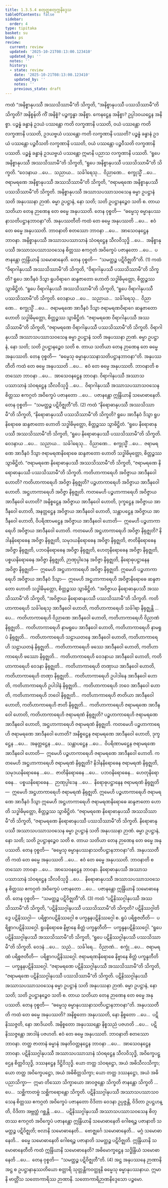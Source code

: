 ```yaml
---
title: 1.3.5.4 စတုတ္ထစတုက္ကနိဒ္ဒေသ
tableOfContents: false
sidebar:
  order: 4
type: tipitaka
basket: su
book: ps
review:
  current: review
  updated: '2025-10-21T08:13:00.123410'
  updated_by: ''
  notes: ''
  history:
  - state: review
    date: '2025-10-21T08:13:00.123410'
    updated_by: ''
    notes: ''
    previous_state: draft
---
```



<DynamicBreadcrumb />


<ReviewStatus review={frontmatter.review} showDetails={true} />

<HypothesisAnnotation frontmatter={frontmatter} />

<Division number="180" book="ps" e="ch" v="26" p="191">

<Paragraph number="979" book="ps">
ကထံ “အနိစ္စာနုပဿီ အဿသိဿာမီ”တိ သိက္ခတိ, “အနိစ္စာနုပဿီ ပဿသိဿာမီ”တိ သိက္ခတိ? <Emphasis>အနိစ္စန်</Emphasis>တိ ကိံ အနိစ္စံ? ပဉ္စက္ခန္ဓာ အနိစ္စာ. ကေနဋ္ဌေန အနိစ္စာ? ဥပ္ပါဒဝယဋ္ဌေန အနိစ္စာ. ပဉ္စန္နံ ခန္ဓာနံ ဥဒယံ ပဿန္တော ကတိ လက္ခဏာနိ ပဿတိ, ဝယံ ပဿန္တော ကတိ လက္ခဏာနိ ပဿတိ, ဥဒယဗ္ဗယံ ပဿန္တော ကတိ လက္ခဏာနိ ပဿတိ? ပဉ္စန္နံ ခန္ဓာနံ ဥဒယံ ပဿန္တော ပဉ္စဝီသတိ လက္ခဏာနိ ပဿတိ, ဝယံ ပဿန္တော ပဉ္စဝီသတိ လက္ခဏာနိ ပဿတိ. ပဉ္စန္နံ ခန္ဓာနံ ဥဒယဗ္ဗယံ ပဿန္တော ဣမာနိ ပညာသ လက္ခဏာနိ ပဿတိ.
</Paragraph>

<Paragraph number="980" book="ps">
“ရူပေ အနိစ္စာနုပဿီ အဿသိဿာမီ”တိ သိက္ခတိ, “ရူပေ အနိစ္စာနုပဿီ ပဿသိဿာမီ”တိ သိက္ခတိ. “ဝေဒနာယ …ပေ…  သညာယ…  သင်္ခါရေသု…  ဝိညာဏေ…  စက္ခုသ္မိံ …ပေ…  ဇရာမရဏေ အနိစ္စာနုပဿီ အဿသိဿာမီ”တိ သိက္ခတိ, “ဇရာမရဏေ အနိစ္စာနုပဿီ ပဿသိဿာမီ”တိ သိက္ခတိ. အနိစ္စာနုပဿီ အဿာသပဿာသဝသေန ဓမ္မာ ဥပဋ္ဌာနံ သတိ အနုပဿနာ ဉာဏံ. ဓမ္မာ ဥပဋ္ဌာနံ, နော သတိ; သတိ ဥပဋ္ဌာနဉ္စေဝ သတိ စ. တာယ သတိယာ တေန ဉာဏေန တေ ဓမ္မေ အနုပဿတိ. တေန ဝုစ္စတိ—  “ဓမ္မေသု ဓမ္မာနုပဿနာသတိပဋ္ဌာနဘာဝနာ”တိ.
</Paragraph>

<Paragraph number="981" book="ps">
<Emphasis>အနုပဿတီ</Emphasis>တိ ကထံ တေ ဓမ္မေ အနုပဿတိ …ပေ…  ဧဝံ တေ ဓမ္မေ အနုပဿတိ. <Emphasis>ဘာဝနာ</Emphasis>တိ စတဿော ဘာဝနာ …ပေ…  အာသေဝနဋ္ဌေန ဘာဝနာ. အနိစ္စာနုပဿီ အဿာသပဿာသာနံ သံဝရဋ္ဌေန သီလဝိသုဒ္ဓိ …ပေ…  အနိစ္စာနုပဿီ အဿာသပဿာသဝသေန စိတ္တဿ ဧကဂ္ဂတံ အဝိက္ခေပံ ပဇာနတော …ပေ…  ပဇာနန္တော ဣန္ဒြိယာနိ သမောဓာနေတိ. တေန ဝုစ္စတိ—  “သမတ္ထဉ္စ ပဋိဝိဇ္ဈတီ”တိ. (1)
</Paragraph>

<Paragraph number="982" book="ps">
ကထံ “ဝိရာဂါနုပဿီ အဿသိဿာမီ”တိ သိက္ခတိ, “ဝိရာဂါနုပဿီ ပဿသိဿာမီ”တိ သိက္ခတိ? ရူပေ အာဒီနဝံ ဒိသွာ ရူပဝိရာဂေ ဆန္ဒဇာတော ဟောတိ သဒ္ဓါဓိမုတ္တော, စိတ္တဉ္စဿ သွာဓိဋ္ဌိတံ. “ရူပေ ဝိရာဂါနုပဿီ အဿသိဿာမီ”တိ သိက္ခတိ, “ရူပေ ဝိရာဂါနုပဿီ ပဿသိဿာမီ”တိ သိက္ခတိ. ဝေဒနာယ …ပေ…  သညာယ…  သင်္ခါရေသု…  ဝိညာဏေ…  စက္ခုသ္မိံ …ပေ…  ဇရာမရဏေ အာဒီနဝံ ဒိသွာ ဇရာမရဏဝိရာဂေ ဆန္ဒဇာတော ဟောတိ သဒ္ဓါဓိမုတ္တော, စိတ္တဉ္စဿ သွာဓိဋ္ဌိတံ. “ဇရာမရဏေ ဝိရာဂါနုပဿီ အဿသိဿာမီ”တိ သိက္ခတိ, “ဇရာမရဏေ ဝိရာဂါနုပဿီ ပဿသိဿာမီ”တိ သိက္ခတိ. ဝိရာဂါနုပဿီ အဿာသပဿာသဝသေန ဓမ္မာ ဥပဋ္ဌာနံ သတိ အနုပဿနာ ဉာဏံ. ဓမ္မာ ဥပဋ္ဌာနံ, နော သတိ; သတိ ဥပဋ္ဌာနဉ္စေဝ သတိ စ. တာယ သတိယာ တေန ဉာဏေန တေ ဓမ္မေ အနုပဿတိ. တေန ဝုစ္စတိ—  “ဓမ္မေသု ဓမ္မာနုပဿနာသတိပဋ္ဌာနဘာဝနာ”တိ.
</Paragraph>

<Paragraph number="983" book="ps">
<Emphasis>အနုပဿတီ</Emphasis>တိ ကထံ တေ ဓမ္မေ အနုပဿတိ …ပေ…  ဧဝံ တေ ဓမ္မေ အနုပဿတိ. <Emphasis>ဘာဝနာ</Emphasis>တိ စတဿော ဘာဝနာ …ပေ…  အာသေဝနဋ္ဌေန ဘာဝနာ. ဝိရာဂါနုပဿီ အဿာသပဿာသာနံ သံဝရဋ္ဌေန သီလဝိသုဒ္ဓိ …ပေ…  ဝိရာဂါနုပဿီ အဿာသပဿာသဝသေန စိတ္တဿ ဧကဂ္ဂတံ အဝိက္ခေပံ ပဇာနတော …ပေ…  ပဇာနန္တော ဣန္ဒြိယာနိ သမောဓာနေတိ. တေန ဝုစ္စတိ—  “သမတ္ထဉ္စ ပဋိဝိဇ္ဈတီ”တိ. (2)
</Paragraph>

<Paragraph number="984" book="ps">
ကထံ “နိရောဓာနုပဿီ အဿသိဿာမီ”တိ သိက္ခတိ, “နိရောဓာနုပဿီ ပဿသိဿာမီ”တိ သိက္ခတိ? ရူပေ အာဒီနဝံ ဒိသွာ ရူပနိရောဓေ ဆန္ဒဇာတော ဟောတိ သဒ္ဓါဓိမုတ္တော, စိတ္တဉ္စဿ သွာဓိဋ္ဌိတံ. “ရူပေ နိရောဓာနုပဿီ အဿသိဿာမီ”တိ သိက္ခတိ, “ရူပေ နိရောဓာနုပဿီ ပဿသိဿာမီ”တိ သိက္ခတိ. ဝေဒနာယ …ပေ…  သညာယ…  သင်္ခါရေသု…  ဝိညာဏေ…  စက္ခုသ္မိံ …ပေ…  ဇရာမရဏေ အာဒီနဝံ ဒိသွာ ဇရာမရဏနိရောဓေ ဆန္ဒဇာတော ဟောတိ သဒ္ဓါဓိမုတ္တော, စိတ္တဉ္စဿ သွာဓိဋ္ဌိတံ. “ဇရာမရဏေ နိရောဓာနုပဿီ အဿသိဿာမီ”တိ သိက္ခတိ, “ဇရာမရဏေ နိရောဓာနုပဿီ ပဿသိဿာမီ”တိ သိက္ခတိ.
</Paragraph>

</Division>
<Division number="181" book="ps" e="ch" v="26" p="193">

<Paragraph number="985" book="ps">
ကတိဟာကာရေဟိ အဝိဇ္ဇာယ အာဒီနဝေါ ဟောတိ? ကတိဟာကာရေဟိ အဝိဇ္ဇာ နိရုဇ္ဈတိ? ပဉ္စဟာကာရေဟိ အဝိဇ္ဇာယ အာဒီနဝေါ ဟောတိ. အဋ္ဌဟာကာရေဟိ အဝိဇ္ဇာ နိရုဇ္ဈတိ.
</Paragraph>

<Paragraph number="986" book="ps">
ကတမေဟိ ပဉ္စဟာကာရေဟိ အဝိဇ္ဇာယ အာဒီနဝေါ ဟောတိ? အနိစ္စဋ္ဌေန အဝိဇ္ဇာယ အာဒီနဝေါ ဟောတိ, ဒုက္ခဋ္ဌေန အဝိဇ္ဇာယ အာဒီနဝေါ ဟောတိ, အနတ္တဋ္ဌေန အဝိဇ္ဇာယ အာဒီနဝေါ ဟောတိ, သန္တာပဋ္ဌေန အဝိဇ္ဇာယ အာဒီနဝေါ ဟောတိ, ဝိပရိဏာမဋ္ဌေန အဝိဇ္ဇာယ အာဒီနဝေါ ဟောတိ—  ဣမေဟိ ပဉ္စဟာကာရေဟိ အဝိဇ္ဇာယ အာဒီနဝေါ ဟောတိ.
</Paragraph>

<Paragraph number="987" book="ps">
ကတမေဟိ အဋ္ဌဟာကာရေဟိ အဝိဇ္ဇာ နိရုဇ္ဈတိ? နိဒါနနိရောဓေန အဝိဇ္ဇာ နိရုဇ္ဈတိ, သမုဒယနိရောဓေန အဝိဇ္ဇာ နိရုဇ္ဈတိ, ဇာတိနိရောဓေန အဝိဇ္ဇာ နိရုဇ္ဈတိ, ပဘဝနိရောဓေန အဝိဇ္ဇာ နိရုဇ္ဈတိ, ဟေတုနိရောဓေန အဝိဇ္ဇာ နိရုဇ္ဈတိ, ပစ္စယနိရောဓေန အဝိဇ္ဇာ နိရုဇ္ဈတိ, ဉာဏုပ္ပါဒေန အဝိဇ္ဇာ နိရုဇ္ဈတိ, နိရောဓုပဋ္ဌာနေန အဝိဇ္ဇာ နိရုဇ္ဈတိ—  ဣမေဟိ အဋ္ဌဟာကာရေဟိ အဝိဇ္ဇာ နိရုဇ္ဈတိ. ဣမေဟိ ပဉ္စဟာကာရေဟိ အဝိဇ္ဇာယ အာဒီနဝံ ဒိသွာ—  ဣမေဟိ အဋ္ဌဟာကာရေဟိ အဝိဇ္ဇာနိရောဓေ ဆန္ဒဇာတော ဟောတိ သဒ္ဓါဓိမုတ္တော, စိတ္တဉ္စဿ သွာဓိဋ္ဌိတံ. “အဝိဇ္ဇာယ နိရောဓာနုပဿီ အဿသိဿာမီ”တိ သိက္ခတိ, “အဝိဇ္ဇာယ နိရောဓာနုပဿီ ပဿသိဿာမီ”တိ သိက္ခတိ.
</Paragraph>

<Paragraph number="988" book="ps">
ကတိဟာကာရေဟိ သင်္ခါရေသု အာဒီနဝေါ ဟောတိ, ကတိဟာကာရေဟိ သင်္ခါရာ နိရုဇ္ဈန္တိ …ပေ…  ကတိဟာကာရေဟိ ဝိညာဏေ အာဒီနဝေါ ဟောတိ, ကတိဟာကာရေဟိ ဝိညာဏံ နိရုဇ္ဈတိ…  ကတိဟာကာရေဟိ နာမရူပေ အာဒီနဝေါ ဟောတိ, ကတိဟာကာရေဟိ နာမရူပံ နိရုဇ္ဈတိ…  ကတိဟာကာရေဟိ သဠာယတနေ အာဒီနဝေါ ဟောတိ, ကတိဟာကာရေဟိ သဠာယတနံ နိရုဇ္ဈတိ…  ကတိဟာကာရေဟိ ဖဿေ အာဒီနဝေါ ဟောတိ, ကတိဟာကာရေဟိ ဖဿော နိရုဇ္ဈတိ…  ကတိဟာကာရေဟိ ဝေဒနာယ အာဒီနဝေါ ဟောတိ, ကတိဟာကာရေဟိ ဝေဒနာ နိရုဇ္ဈတိ…  ကတိဟာကာရေဟိ တဏှာယ အာဒီနဝေါ ဟောတိ, ကတိဟာကာရေဟိ တဏှာ နိရုဇ္ဈတိ…  ကတိဟာကာရေဟိ ဥပါဒါနေ အာဒီနဝေါ ဟောတိ, ကတိဟာကာရေဟိ ဥပါဒါနံ နိရုဇ္ဈတိ…  ကတိဟာကာရေဟိ ဘဝေ အာဒီနဝေါ ဟောတိ, ကတိဟာကာရေဟိ ဘဝေါ နိရုဇ္ဈတိ…  ကတိဟာကာရေဟိ ဇာတိယာ အာဒီနဝေါ ဟောတိ, ကတိဟာကာရေဟိ ဇာတိ နိရုဇ္ဈတိ…  ကတိဟာကာရေဟိ ဇရာမရဏေ အာဒီနဝေါ ဟောတိ, ကတိဟာကာရေဟိ ဇရာမရဏံ နိရုဇ္ဈတိ? ပဉ္စဟာကာရေဟိ ဇရာမရဏေ အာဒီနဝေါ ဟောတိ, အဋ္ဌဟာကာရေဟိ ဇရာမရဏံ နိရုဇ္ဈတိ.
</Paragraph>

<Paragraph number="989" book="ps">
ကတမေဟိ ပဉ္စဟာကာရေဟိ ဇရာမရဏေ အာဒီနဝေါ ဟောတိ? အနိစ္စဋ္ဌေန ဇရာမရဏေ အာဒီနဝေါ ဟောတိ, ဒုက္ခဋ္ဌေန …ပေ…  အနတ္တဋ္ဌေန …ပေ…  သန္တာပဋ္ဌေန …ပေ…  ဝိပရိဏာမဋ္ဌေန ဇရာမရဏေ အာဒီနဝေါ ဟောတိ—  ဣမေဟိ ပဉ္စဟာကာရေဟိ ဇရာမရဏေ အာဒီနဝေါ ဟောတိ.
</Paragraph>

<Paragraph number="990" book="ps">
ကတမေဟိ အဋ္ဌဟာကာရေဟိ ဇရာမရဏံ နိရုဇ္ဈတိ? နိဒါနနိရောဓေန ဇရာမရဏံ နိရုဇ္ဈတိ, သမုဒယနိရောဓေန …ပေ…  ဇာတိနိရောဓေန …ပေ…  ပဘဝနိရောဓေန…  ဟေတုနိရောဓေန…  ပစ္စယနိရောဓေန…  ဉာဏုပ္ပါဒေန …ပေ…  နိရောဓုပဋ္ဌာနေန ဇရာမရဏံ နိရုဇ္ဈတိ—  ဣမေဟိ အဋ္ဌဟာကာရေဟိ ဇရာမရဏံ နိရုဇ္ဈတိ. ဣမေဟိ ပဉ္စဟာကာရေဟိ ဇရာမရဏေ အာဒီနဝံ ဒိသွာ ဣမေဟိ အဋ္ဌဟာကာရေဟိ ဇရာမရဏနိရောဓေ ဆန္ဒဇာတော ဟောတိ သဒ္ဓါဓိမုတ္တော, စိတ္တဉ္စဿ သွာဓိဋ္ဌိတံ. “ဇရာမရဏေ နိရောဓာနုပဿီ အဿသိဿာမီ”တိ သိက္ခတိ, “ဇရာမရဏေ နိရောဓာနုပဿီ ပဿသိဿာမီ”တိ သိက္ခတိ. နိရောဓာနုပဿီ အဿာသပဿာသဝသေန ဓမ္မာ ဥပဋ္ဌာနံ သတိ အနုပဿနာ ဉာဏံ. ဓမ္မာ ဥပဋ္ဌာနံ, နော သတိ; သတိ ဥပဋ္ဌာနဉ္စေဝ သတိ စ. တာယ သတိယာ တေန ဉာဏေန တေ ဓမ္မေ အနုပဿတိ. တေန ဝုစ္စတိ—  “ဓမ္မေသု ဓမ္မာနုပဿနာသတိပဋ္ဌာနဘာဝနာ”တိ.
</Paragraph>

<Paragraph number="991" book="ps">
<Emphasis>အနုပဿတီ</Emphasis>တိ ကထံ တေ ဓမ္မေ အနုပဿတိ …ပေ…  ဧဝံ တေ ဓမ္မေ အနုပဿတိ. <Emphasis>ဘာဝနာ</Emphasis>တိ စတဿော ဘာဝနာ …ပေ…  အာသေဝနဋ္ဌေန ဘာဝနာ. နိရောဓာနုပဿီ အဿာသပဿာသာနံ သံဝရဋ္ဌေန သီလဝိသုဒ္ဓိ …ပေ…  နိရောဓာနုပဿီ အဿာသပဿာသဝသေန စိတ္တဿ ဧကဂ္ဂတံ အဝိက္ခေပံ ပဇာနတော …ပေ…  ပဇာနန္တော ဣန္ဒြိယာနိ သမောဓာနေတိ. တေန ဝုစ္စတိ—  “သမတ္ထဉ္စ ပဋိဝိဇ္ဈတီ”တိ. (3)
</Paragraph>

</Division>
<Division number="182" book="ps" e="ch" v="26" p="195">

<Paragraph number="992" book="ps">
ကထံ “ပဋိနိဿဂ္ဂါနုပဿီ အဿသိဿာမီ”တိ သိက္ခတိ, “ပဋိနိဿဂ္ဂါနုပဿီ ပဿသိဿာမီ”တိ သိက္ခတိ? <Emphasis>ပဋိနိဿဂ္ဂါ</Emphasis>တိ ဒွေ ပဋိနိဿဂ္ဂါ—  ပရိစ္စာဂပဋိနိဿဂ္ဂေါ စ ပက္ခန္ဒနပဋိနိဿဂ္ဂေါ စ. ရူပံ ပရိစ္စဇတီတိ—  ပရိစ္စာဂပဋိနိဿဂ္ဂေါ. ရူပနိရောဓေ နိဗ္ဗာနေ စိတ္တံ ပက္ခန္ဒတီတိ—  ပက္ခန္ဒနပဋိနိဿဂ္ဂေါ. “ရူပေ ပဋိနိဿဂ္ဂါနုပဿီ အဿသိဿာမီ”တိ သိက္ခတိ, “ရူပေ ပဋိနိဿဂ္ဂါနုပဿီ ပဿသိဿာမီ”တိ သိက္ခတိ. ဝေဒနံ …ပေ…  သညံ…  သင်္ခါရေ…  ဝိညာဏံ…  စက္ခုံ …ပေ…  ဇရာမရဏံ ပရိစ္စဇတီတိ—  ပရိစ္စာဂပဋိနိဿဂ္ဂေါ. ဇရာမရဏနိရောဓေ နိဗ္ဗာနေ စိတ္တံ ပက္ခန္ဒတီတိ—  ပက္ခန္ဒနပဋိနိဿဂ္ဂေါ. “ဇရာမရဏေ ပဋိနိဿဂ္ဂါနုပဿီ အဿသိဿာမီ”တိ သိက္ခတိ, “ဇရာမရဏေ ပဋိနိဿဂ္ဂါနုပဿီ ပဿသိဿာမီ”တိ သိက္ခတိ. ပဋိနိဿဂ္ဂါနုပဿီ အဿာသပဿာသဝသေန ဓမ္မာ ဥပဋ္ဌာနံ သတိ အနုပဿနာ ဉာဏံ. ဓမ္မာ ဥပဋ္ဌာနံ, နော သတိ; သတိ ဥပဋ္ဌာနဉ္စေဝ သတိ စ. တာယ သတိယာ တေန ဉာဏေန တေ ဓမ္မေ အနုပဿတိ. တေန ဝုစ္စတိ—  “ဓမ္မေသု ဓမ္မာနုပဿနာသတိပဋ္ဌာနဘာဝနာ”တိ.
</Paragraph>

<Paragraph number="993" book="ps">
<Emphasis>အနုပဿတီ</Emphasis>တိ ကထံ တေ ဓမ္မေ အနုပဿတိ? အနိစ္စတော အနုပဿတိ, နော နိစ္စတော …ပေ…  ပဋိနိဿဇ္ဇတိ, နော အာဒိယတိ. အနိစ္စတော အနုပဿန္တော နိစ္စသညံ ပဇဟတိ …ပေ…  ပဋိနိဿဇ္ဇန္တော အာဒါနံ ပဇဟတိ. ဧဝံ တေ ဓမ္မေ အနုပဿတိ. <Emphasis>ဘာဝနာ</Emphasis>တိ စတဿော ဘာဝနာ. တတ္ထ ဇာတာနံ ဓမ္မာနံ အနတိဝတ္တနဋ္ဌေန ဘာဝနာ …ပေ…  အာသေဝနဋ္ဌေန ဘာဝနာ. ပဋိနိဿဂ္ဂါနုပဿီ အဿာသပဿာသာနံ သံဝရဋ္ဌေန သီလဝိသုဒ္ဓိ, အဝိက္ခေပဋ္ဌေန စိတ္တဝိသုဒ္ဓိ, ဒဿနဋ္ဌေန ဒိဋ္ဌိဝိသုဒ္ဓိ. ယော တတ္ထ သံဝရဋ္ဌော, အယံ အဓိသီလသိက္ခာ; ယော တတ္ထ အဝိက္ခေပဋ္ဌော, အယံ အဓိစိတ္တသိက္ခာ; ယော တတ္ထ ဒဿနဋ္ဌော, အယံ အဓိပညာသိက္ခာ—  ဣမာ တိဿော သိက္ခာယော အာဝဇ္ဇန္တော သိက္ခတိ ဇာနန္တော သိက္ခတိ …ပေ…  သစ္ဆိကာတဗ္ဗံ သစ္ဆိကရောန္တော သိက္ခတိ.
</Paragraph>

<Paragraph number="994" book="ps">
ပဋိနိဿဂ္ဂါနုပဿီ အဿာသပဿာသဝသေန စိတ္တဿ ဧကဂ္ဂတံ အဝိက္ခေပံ ပဇာနတော ဝိဒိတာ ဝေဒနာ ဥပ္ပဇ္ဇန္တိ, ဝိဒိတာ ဥပဋ္ဌဟန္တိ, ဝိဒိတာ အဗ္ဘတ္ထံ ဂစ္ဆန္တိ …ပေ…  ပဋိနိဿဂ္ဂါနုပဿီ အဿာသပဿာသဝသေန စိတ္တဿ ဧကဂ္ဂတံ အဝိက္ခေပံ ပဇာနန္တော ဣန္ဒြိယာနိ သမောဓာနေတိ ဂေါစရဉ္စ ပဇာနာတိ သမတ္ထဉ္စ ပဋိဝိဇ္ဈတိ; ဗလာနိ သမောဓာနေတိ…  ဗောဇ္ဈင်္ဂေ သမောဓာနေတိ…  မဂ္ဂံ သမောဓာနေတိ…  ဓမ္မေ သမောဓာနေတိ ဂေါစရဉ္စ ပဇာနာတိ သမတ္ထဉ္စ ပဋိဝိဇ္ဈတိ.
</Paragraph>

<Paragraph number="995" book="ps">
<Emphasis>ဣန္ဒြိယာနိ သမောဓာနေတီ</Emphasis>တိ ကထံ ဣန္ဒြိယာနိ သမောဓာနေတိ? အဓိမောက္ခဋ္ဌေန သဒ္ဓိန္ဒြိယံ သမောဓာနေတိ …ပေ…  တေန ဝုစ္စတိ—  “သမတ္ထဉ္စ ပဋိဝိဇ္ဈတီ”တိ. (4)
</Paragraph>

<Paragraph number="996" book="ps">
အဋ္ဌ အနုပဿနေ ဉာဏာနိ အဋ္ဌ စ ဥပဋ္ဌာနာနုဿတိယော စတ္တာရိ သုတ္တန္တိကဝတ္ထူနိ ဓမ္မေသု ဓမ္မာနုပဿနာယ. ဣမာနိ ဗာတ္တိံသ သတောကာရိဿ ဉာဏာနိ.

</Paragraph>
</Division>

<Paragraph number="997" type="center" book="ps">
သတောကာရိဉာဏနိဒ္ဒေသော ပဉ္စမော.
</Paragraph>
